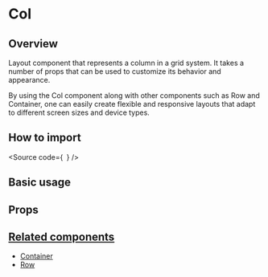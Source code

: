 

<Meta of={Stories} />

<H1>Col</H1>

<H2>Overview</H2>

Layout component that represents a column in a grid system.
It takes a number of props that can be used to customize its behavior and appearance.

By using the Col component along with other components such as Row and Container,
one can easily create flexible and responsive layouts that adapt to different screen sizes and device types.

<H2>How to import</H2>

<Source
  code={`
`}
/>

<H2>Basic usage</H2>

<Canvas of={Stories.Base} />

<H2>Props</H2>

<ArgTypes of={Stories} />

## [Related components](#related-components)

- [Container](?path=/docs/components-core-layout-fluid-container--docs)
- [Row](?path=/docs/components-core-layout-fluid-row--docs)
